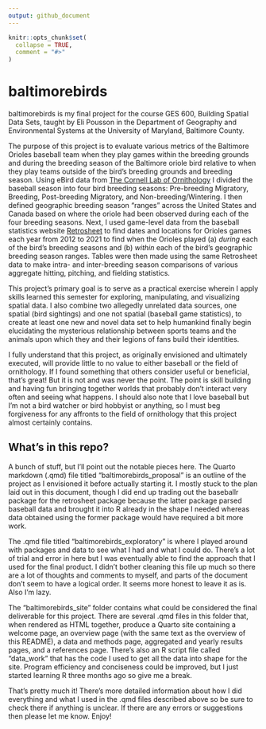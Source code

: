 ---
output: github_document
---

<!-- README.md is generated from README.Rmd. Please edit that file -->

```{r, include = FALSE}
knitr::opts_chunk$set(
  collapse = TRUE,
  comment = "#>"
)
```

# baltimorebirds

<!-- badges: start -->

<!-- badges: end -->

baltimorebirds is my final project for the course GES 600, Building Spatial Data Sets, taught by Eli Pousson in the Department of Geography and Environmental Systems at the University of Maryland, Baltimore County.

The purpose of this project is to evaluate various metrics of the Baltimore Orioles baseball team when they play games within the breeding grounds and during the breeding season of the Baltimore oriole bird relative to when they play teams outside of the bird's breeding grounds and breeding season. Using eBird data from [The Cornell Lab of Ornithology](https://ebird.org/home) I divided the baseball season into four bird breeding seasons: Pre-breeding Migratory, Breeding, Post-breeding Migratory, and Non-breeding/Wintering. I then defined geographic breeding season "ranges" across the United States and Canada based on where the oriole had been observed during each of the four breeding seasons. Next, I used game-level data from the baseball statistics website [Retrosheet](https://www.retrosheet.org/) to find dates and locations for Orioles games each year from 2012 to 2021 to find when the Orioles played (a) *during* each of the bird's breeding seasons and (b) *within* each of the bird's geographic breeding season ranges. Tables were then made using the same Retrosheet data to make intra- and inter-breeding season comparisons of various aggregate hitting, pitching, and fielding statistics.

This project's primary goal is to serve as a practical exercise wherein I apply skills learned this semester for exploring, manipulating, and visualizing spatial data. I also combine two allegedly unrelated data sources, one spatial (bird sightings) and one not spatial (baseball game statistics), to create at least one new and novel data set to help humankind finally begin elucidating the mysterious relationship between sports teams and the animals upon which they and their legions of fans build their identities.

I fully understand that this project, as originally envisioned and ultimately executed, will provide little to no value to either baseball or the field of ornithology. If I found something that others consider useful or beneficial, that's great! But it is not and was never the point. The point is skill building and having fun bringing together worlds that probably don't interact very often and seeing what happens. I should also note that I love baseball but I'm not a bird watcher or bird hobbyist or anything, so I must beg forgiveness for any affronts to the field of ornithology that this project almost certainly contains.

## What's in this repo?

A bunch of stuff, but I'll point out the notable pieces here. The Quarto markdown (.qmd) file titled "baltimorebirds_proposal" is an outline of the project as I envisioned it before actually starting it. I mostly stuck to the plan laid out in this document, though I did end up trading out the baseballr package for the retrosheet package because the latter package parsed baseball data and brought it into R already in the shape I needed whereas data obtained using the former package would have required a bit more work.

The .qmd file titled "baltimorebirds_exploratory" is where I played around with packages and data to see what I had and what I could do. There's a lot of trial and error in here but I was eventually able to find the approach that I used for the final product. I didn't bother cleaning this file up much so there are a lot of thoughts and comments to myself, and parts of the document don't seem to have a logical order. It seems more honest to leave it as is. Also I'm lazy.

The "baltimorebirds_site" folder contains what could be considered the final deliverable for this project. There are several .qmd files in this folder that, when rendered as HTML together, produce a Quarto site containing a welcome page, an overview page (with the same text as the overview of this README), a data and methods page, aggregated and yearly results pages, and a references page. There's also an R script file called "data_work" that has the code I used to get all the data into shape for the site. Program efficiency and conciseness could be improved, but I just started learning R three months ago so give me a break.

That's pretty much it! There's more detailed information about how I did everything and what I used in the .qmd files described above so be sure to check there if anything is unclear. If there are any errors or suggestions then please let me know. Enjoy!
